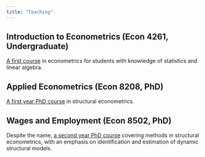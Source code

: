 ```yaml
---
title: "Teaching"
---
```


## Introduction to Econometrics (Econ 4261, Undergraduate)

[A first course](http://www.josephlyonmullins.com/Econ4261/) in econometrics for students with knowledge of statistics and linear algebra.

## Applied Econometrics (Econ 8208, PhD)

[A first year PhD course](http://www.josephlyonmullins.com/econometrics-phd/) in structural econometrics.

## Wages and Employment (Econ 8502, PhD)

Despite the name, [a second year PhD course](https://josephmullins.github.io/structural-methods/) covering methods in structural econometrics, with an emphasis on identification and estimation of dynamic structural models.